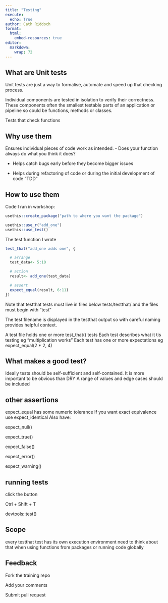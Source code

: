 ```yaml
---
title: "Testing"
execute: 
  echo: True
author: Cath Riddoch
format:
  html:
    embed-resources: true
editor: 
  markdown: 
    wrap: 72
---
```


## What are Unit tests

Unit tests are just a way to formalise, automate and speed up that
checking process.

Individual components are tested in isolation to verify their
correctness. These components often the smallest testable parts of an
application or pipeline so could be functions, methods or classes.

Tests that check functions

## Why use them

Ensures individual pieces of code work as intended. - Does your function
always do what you think it does?

-   Helps catch bugs early before they become bigger issues

-   Helps during refactoring of code or during the initial development
    of code "TDD"

## How to use them

Code I ran in workshop:

```r
usethis::create_package("path to where you want the package")

usethis::use_r("add_one")
usethis::use_test()
```

The test function I wrote

```r
test_that("add_one adds one", {

  # arrange
  test_data<- 5:10

  # action
  result<- add_one(test_data)

  # assert
  expect_equal(result, 6:11)
})
```

Note that testthat tests must live in files below tests/testthat/ and
the files must begin with "test"

The test filename is displayed in the testthat output so with careful
naming provides helpful context.

A test file holds one or more test_that() tests Each test describes what
it tis testing eg "multiplication works" Each test has one or more
expectations eg expect_equal(2 \* 2, 4)

## What makes a good test?

Ideally tests should be self-sufficient and self-contained. It is more
important to be obvious than DRY A range of values and edge cases should
be included

## other assertions

expect_equal has some numeric tolerance If you want exact equivalence
use expect_identical Also have:

expect_null()

expect_true()

expect_false()

expect_error()

expect_warning()

## running tests

click the button

Ctrl + Shift + T

devtools::test()

## Scope

every testthat test has its own execution environment need to think
about that when using functions from packages or running code globally

## Feedback

Fork the training repo

Add your comments

Submit pull request
